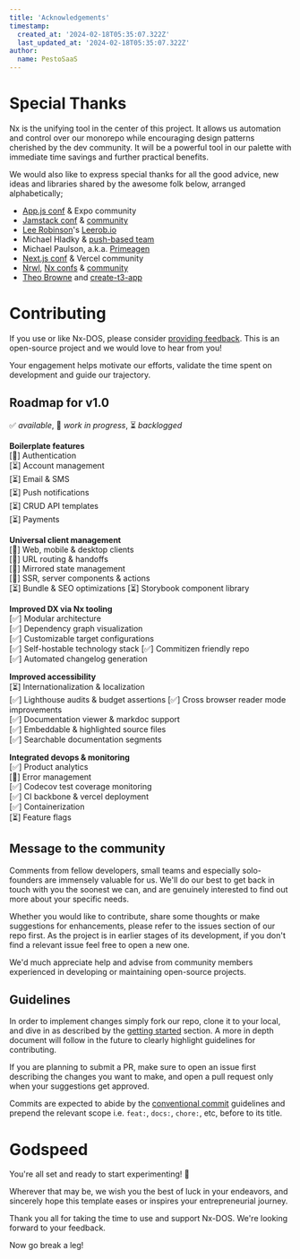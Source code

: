 ```yaml
---
title: 'Acknowledgements'
timestamp:
  created_at: '2024-02-18T05:35:07.322Z'
  last_updated_at: '2024-02-18T05:35:07.322Z'
author:
  name: PestoSaaS
---
```


# Special Thanks

Nx is the unifying tool in the center of this project. It allows us automation and control over our monorepo while encouraging design patterns cherished by the dev community. It will be a powerful tool in our palette with immediate time savings and further practical benefits.

We would also like to express special thanks for all the good advice, new ideas and libraries shared by the awesome folk below, arranged alphabetically;

- [App.js conf](https://appjs.co/) & Expo community
- [Jamstack conf](https://jamstack.org/conf/) & [community](https://jamstack.org/)
- [Lee Robinson](https://www.youtube.com/@leerob)'s [Leerob.io](https://github.com/leerob/leerob.io)
- Michael Hladky & [push-based team](https://push-based.io/team)
- Michael Paulson, a.k.a. [Primeagen](https://www.youtube.com/@ThePrimeTimeagen)
- [Next.js conf](https://nextjs.org/conf) & Vercel community
- [Nrwl](https://nx.app/company), [Nx confs](https://nx.dev/conf) & [community](https://go.nrwl.io/join-slack?utm_source=nx.dev)
- [Theo Browne](https://www.youtube.com/@t3dotgg) and [create-t3-app](https://github.com/t3dotgg)



# Contributing

If you use or like Nx-DOS, please consider [providing feedback](https://github.com/PestoSaaS/Nx-DOS). This is an open-source project and we would love to hear from you!

Your engagement helps motivate our efforts, validate the time spent on development and guide our trajectory.

## Roadmap for v1.0

✅ *available*, 🚧 *work in progress*, ⏳ *backlogged*

**Boilerplate features**  
 [🚧] Authentication  
 [⏳] Account management  
 [⏳] Email & SMS  
 [⏳] Push notifications  
 [⏳] CRUD API templates  
 [⏳] Payments 

**Universal client management**  
 [🚧] Web, mobile & desktop clients  
 [🚧] URL routing & handoffs  
 [🚧] Mirrored state management  
 [🚧] SSR, server components & actions  
 [⏳] Bundle & SEO optimizations
 [⏳] Storybook component library  

**Improved DX via Nx tooling**  
 [✅] Modular architecture  
 [✅] Dependency graph visualization  
 [✅] Customizable target configurations  
 [✅] Self-hostable technology stack
 [✅] Commitizen friendly repo  
 [✅] Automated changelog generation  

**Improved accessibility**  
 [⏳] Internationalization & localization  
 [✅] Lighthouse audits & budget assertions
 [✅] Cross browser reader mode improvements  
 [✅] Documentation viewer & markdoc support  
 [✅] Embeddable & highlighted source files  
 [✅] Searchable documentation segments  

**Integrated devops & monitoring**  
 [✅] Product analytics  
 [🚧] Error management   
 [✅] Codecov test coverage monitoring    
 [✅] CI backbone & vercel deployment  
 [✅] Containerization  
 [⏳] Feature flags 

## Message to the community

Comments from fellow developers, small teams and especially solo-founders are immensely valuable for us. We'll do our best to get back in touch with you the soonest we can, and are genuinely interested to find out more about your specific needs.

Whether you would like to contribute, share some thoughts or make suggestions for enhancements, please refer to the issues section of our repo first. As the project is in earlier stages of its development, if you don't find a relevant issue feel free to open a new one.

We'd much appreciate help and advise from community members experienced in developing or maintaining open-source projects.

## Guidelines

In order to implement changes simply fork our repo, clone it to your local, and dive in as described by the [getting started](/getting-started) section. A more in depth document will follow in the future to clearly highlight guidelines for contributing.

If you are planning to submit a PR, make sure to open an issue first describing the changes you want to make, and open a pull request only when your suggestions get approved.

Commits are expected to abide by the [conventional commit](https://www.conventionalcommits.org) guidelines and prepend the relevant scope i.e. `feat:`, `docs:`, `chore:`, etc, before to its title.

# Godspeed

You're all set and ready to start experimenting! 🤗

Wherever that may be, we wish you the best of luck in your endeavors, and sincerely hope this template eases or inspires your entrepreneurial journey.

Thank you all for taking the time to use and support Nx-DOS. We're looking forward to your feedback.

Now go break a leg!
